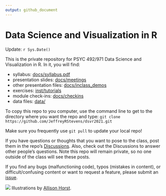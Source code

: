 ```yaml
---
output: github_document
---
```


# Data Science and Visualization in R

Update:  `r Sys.Date()`

This is the private repository for PSYC 492/971 Data Science and Visualization in R. In it, you will find:

* syllabus: [docs/syllabus.pdf](https://github.com/JeffreyRStevens/dsvr2021/blob/main/docs/syllabus.pdf)
* presentation slides: [docs/meetings](https://github.com/JeffreyRStevens/dsvr2021/tree/main/docs/meetings)
* other presentation files: [docs/inclass_demos](https://github.com/JeffreyRStevens/dsvr2021/tree/main/docs/inclass_demos)
* exercises: [inst/tutorials](https://github.com/JeffreyRStevens/dsvr2021/tree/main/inst/tutorials)
* module check-ins: [docs/checkins](https://github.com/JeffreyRStevens/dsvr2021/tree/main/docs/checkins)
* data files: [data/](https://github.com/JeffreyRStevens/dsvr2021/tree/main/data)

To copy this repo to you computer, use the command line to get to the directory where  you want the repo and type:
`git clone https://github.com/JeffreyRStevens/dsvr2021.git`

Make sure you frequently use `git pull` to update your local repo!

If you have questions or thoughts that you want to pose to the class, post them in the repo's [Discussions](https://github.com/JeffreyRStevens/dsvr2021/discussions). Also, check out the Discussions to answer other people's questions. Note this repo will remain private, so no one outside of the class will see these posts.

If you find any bugs (malfunctioning code), typos (mistakes in content), or difficult/confusing content or want to request a feature, please submit an [issue](https://github.com/JeffreyRStevens/dsvr2021/issues).

![](docs/meetings/images/monster_support_allisonhorst.jpg)
Illustrations by [Allison Horst](https://www.allisonhorst.com/).